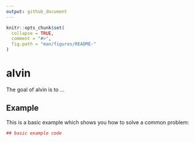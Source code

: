 ```yaml
---
output: github_document
---
```


<!-- README.md is generated from README.Rmd. Please edit that file -->

```r
knitr::opts_chunk$set(
  collapse = TRUE,
  comment = "#>",
  fig.path = "man/figures/README-"
)
```
# alvin

The goal of alvin is to ...

## Example

This is a basic example which shows you how to solve a common problem:

```r
## basic example code
```
